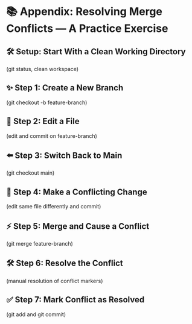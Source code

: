 # 📚 Appendix: Resolving Merge Conflicts — A Practice Exercise

## 🛠 Setup: Start With a Clean Working Directory
(git status, clean workspace)

## ✨ Step 1: Create a New Branch
(git checkout -b feature-branch)

## 📝 Step 2: Edit a File
(edit and commit on feature-branch)

## ⬅️ Step 3: Switch Back to Main
(git checkout main)

## 📝 Step 4: Make a Conflicting Change
(edit same file differently and commit)

## ⚡ Step 5: Merge and Cause a Conflict
(git merge feature-branch)

## 🛠 Step 6: Resolve the Conflict
(manual resolution of conflict markers)

## ✅ Step 7: Mark Conflict as Resolved
(git add and git commit)
